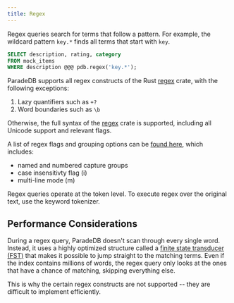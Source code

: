 ```yaml
---
title: Regex
---
```


Regex queries search for terms that follow a pattern. For example, the wildcard pattern `key.*` finds all terms that start with `key`.

```sql
SELECT description, rating, category
FROM mock_items
WHERE description @@@ pdb.regex('key.*');
```

ParadeDB supports all regex constructs of the Rust [regex](https://docs.rs/regex/latest/regex/) crate, with the following exceptions:

1. Lazy quantifiers such as `+?`
2. Word boundaries such as `\b`

Otherwise, the full syntax of the [regex](https://docs.rs/regex/latest/regex/) crate is supported, including all Unicode support and relevant flags.

A list of regex flags and grouping options can be [found here](https://docs.rs/regex/latest/regex/#grouping-and-flags), which includes:
- named and numbered capture groups
- case insensitivty flag (i)
- multi-line mode (m)

<Note>
  Regex queries operate at the token level. To execute regex over the original
  text, use the keyword tokenizer.
</Note>

## Performance Considerations

During a regex query, ParadeDB doesn't scan through every single word. Instead, it uses a highly optimized structure called a [finite state transducer (FST)](https://en.wikipedia.org/wiki/Finite-state_transducer) that makes it possible to jump straight to the matching terms.
Even if the index contains millions of words, the regex query only looks at the ones that have a chance of matching, skipping everything else.

This is why the certain regex constructs are not supported -- they are difficult to implement efficiently.
